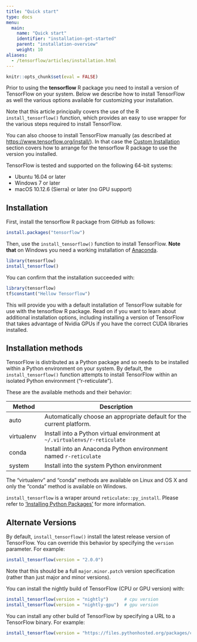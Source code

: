 ```yaml
---
title: "Quick start"
type: docs
menu:
  main:
    name: "Quick start"
    identifier: "installation-get-started"
    parent: "installation-overview"
    weight: 10
aliases:
  - /tensorflow/articles/installation.html
---
```


```r
knitr::opts_chunk$set(eval = FALSE)
```

Prior to using the **tensorflow** R package you need to install a version of TensorFlow 
on your system. Below we describe how to install TensorFlow as well the various 
options available for customizing your installation. 

Note that this article principally covers the use of the R `install_tensorflow()` function, 
which provides an easy to use wrapper for the various steps required to install 
TensorFlow.

You can also choose to install TensorFlow manually (as described at <https://www.tensorflow.org/install/>). In that case the [Custom Installation](/installation/custom) section 
covers how to arrange for the tensorflow R package to use the version you installed.

TensorFlow is tested and supported on the following 64-bit systems:

- Ubuntu 16.04 or later
- Windows 7 or later
- macOS 10.12.6 (Sierra) or later (no GPU support)

## Installation

First, install the tensorflow R package from GitHub as follows:

```r
install.packages("tensorflow")
```

Then, use the `install_tensorflow()` function to install TensorFlow. **Note that** on Windows you need a working installation of [Anaconda](https://www.anaconda.com/distribution/).

```r
library(tensorflow)
install_tensorflow()
```

You can confirm that the installation succeeded with:

```r
library(tensorflow)
tf$constant("Hellow Tensorflow")
```

This will provide you with a default installation of TensorFlow suitable for use 
with the tensorflow R package. Read on if you want to learn about additional installation options, including installing a version of TensorFlow that takes advantage of Nvidia GPUs if you have the correct CUDA libraries installed.

## Installation methods

TensorFlow is distributed as a Python package and so needs to be installed within a Python environment on your system. By default, the `install_tensorflow()` function attempts to install TensorFlow within an isolated Python environment ("r-reticulate").

These are the available methods and their behavior:

| Method  | Description  |
|--------------|----------------------------------------------------------|
| auto  | Automatically choose an appropriate default for the current platform. |
| virtualenv  | Install into a Python virtual environment at `~/.virtualenvs/r-reticulate` |
| conda  | Install into an Anaconda Python environment named `r-reticulate` |
| system  | Install into the system Python environment  |

The "virtualenv" and "conda" methods are available on Linux and OS X and only the "conda" method is available on Windows. 

`install_tensorflow` is a wraper around `reticulate::py_install`. Please refer to ['Installing Python Packages'](https://rstudio.github.io/reticulate/articles/python_packages.html) for more information.

## Alternate Versions

By default, `install_tensorflow()` install the latest release version of TensorFlow. You can override this behavior by specifying the `version` parameter. For example:

```r
install_tensorflow(version = "2.0.0")
```

Note that this should be a full `major.minor.patch` version specification (rather than just major and minor versions).

You can install the nightly build of TensorFlow (CPU or GPU version) with:

```r
install_tensorflow(version = "nightly")      # cpu version
install_tensorflow(version = "nightly-gpu")  # gpu version
```

You can install any other build of TensorFlow by specifying a URL to a TensorFlow binary. For example:

```r
install_tensorflow(version = "https://files.pythonhosted.org/packages/c2/c1/a035e377cf5a5b90eff27f096448fa5c5a90cbcf13b7eb0673df888f2c2d/tf_nightly-1.12.0.dev20180918-cp36-cp36m-manylinux1_x86_64.whl")
```

  